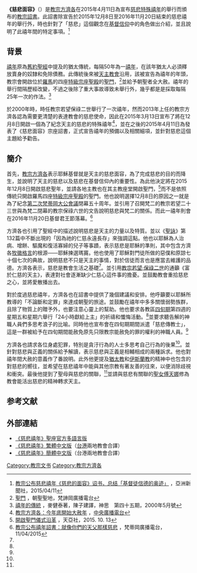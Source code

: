 '''《慈悲面容》'''（{{lang-la|''Misericordiae Vultus''}}）是[[教宗方濟各|教宗方濟各]]在2015年4月11日為宣布[[慈悲特殊禧年|慈悲特殊禧年]]的舉行而頒布的[[教宗詔書|教宗詔書]]。此詔書除宣告於2015年12月8日至2016年11月20日結束的慈悲禧年的舉行外，時也針對了「慈悲」這個觀念在[[基督信仰|基督信仰]]中的角色做出介紹，並且說明了此禧年間的特定事項。<ref>[http://www.asianews.it/news-zh/%E6%95%99%E5%AE%97%E5%85%AC%E5%B8%83%E6%85%88%E6%82%B2%E7%A6%A7%E5%B9%B4%E3%80%8A%E6%85%88%E6%82%B2%E7%9A%84%E9%9D%A2%E5%AE%B9%E3%80%8B%E8%AF%8F%E4%B9%A6%EF%BC%8C%E6%80%BB%E7%BB%93%E3%80%8C%E5%9F%BA%E7%9D%A3%E5%BE%92%E4%BF%A1%E5%BE%B7%E7%9A%84%E5%A5%A5%E8%BF%B9%E3%80%8D-33950.html 教宗公布慈悲禧年《慈悲的面容》诏书，总结「基督徒信德的奥迹」] {{Wayback|url=http://www.asianews.it/news-zh/%E6%95%99%E5%AE%97%E5%85%AC%E5%B8%83%E6%85%88%E6%82%B2%E7%A6%A7%E5%B9%B4%E3%80%8A%E6%85%88%E6%82%B2%E7%9A%84%E9%9D%A2%E5%AE%B9%E3%80%8B%E8%AF%8F%E4%B9%A6%EF%BC%8C%E6%80%BB%E7%BB%93%E3%80%8C%E5%9F%BA%E7%9D%A3%E5%BE%92%E4%BF%A1%E5%BE%B7%E7%9A%84%E5%A5%A5%E8%BF%B9%E3%80%8D-33950.html |date=20151125233739 }}，亞洲新聞社，2015/04/11</ref>

== 背景 ==
[[禧年|禧年]]原為[[舊約聖經|舊約聖經]]中提及的猶太傳統，每隔50年為一[[禧年_(猶太節日)|禧年]]，在該年猶太人必須釋放賣身的奴隸和免除債務。此傳統後來被[[天主教會|天主教會]]沿用，該被宣告為禧年的年頭，教宗會開啟位於[[羅馬|羅馬]]的四座[[特級宗座聖殿|特級宗座聖殿]]的[[聖門|聖門]]，<ref>[http://www.radiovaticana.va/proxy/cinesebig5/santuari/09spietro.html 聖門] {{Wayback|url=http://www.radiovaticana.va/proxy/cinesebig5/santuari/09spietro.html |date=20160116203156 }}，朝聖聖地，梵諦岡廣播電台</ref>並給予朝聖者全大赦。禧年的舉行間隔歷經改變，不過之後除了重大事故導致未舉行外，幾乎都是是採取每隔25年一次的作法。<ref>[http://archive.hsscol.org.hk/Archive/periodical/spirit/S045C.htm 禧年的傳統] {{Wayback|url=http://archive.hsscol.org.hk/Archive/periodical/spirit/S045C.htm |date=20151126053048 }}，麥健泰著，陳子建譯，神思　第四十五期，2000年5月號</ref>

於2000年時，時任教宗若望保祿二世舉行了一次禧年，然而2013年上任的教宗方濟各認為需要更清楚的表達教會的慈悲使命，因此在2015年3月13日宣布了將在12月8日開啟一個為了紀念天主的慈悲的特殊禧年<ref>[http://news.rti.org.tw/news/detail/?recordId=177858 教宗方濟各：今年底開始大赦年] {{Wayback|url=http://news.rti.org.tw/news/detail/?recordId=177858 |date=20151126040320 }}，[[中央廣播電台|中央廣播電台]]</ref>，並在之後的2015年4月11日為發表了《慈悲面容》宗座詔書，正式宣告禧年的預備以及相關細項，並針對慈悲這個主題給予勸告。

== 簡介 ==
首先，[[教宗方濟各|教宗方濟各]]表示耶穌基督就是天主的慈悲面容，為了完成慈悲的目的而降生，並說明了天主的慈悲以及慈悲在基督信仰內的重要性。為此他決定將在2015年12月8日開啟慈悲聖年，並請各地主教也在其主教座堂開啟聖門，<ref>[http://china.ucanews.com/2015/10/13/%E3%80%90%E5%8D%9A%E6%96%87%E3%80%91%E9%96%8B%E5%95%9F%E8%81%96%E9%96%80%E5%84%80%E5%BC%8F%E6%B2%BF%E9%9D%A9/ 開啟聖門儀式沿革] {{Wayback|url=http://china.ucanews.com/2015/10/13/%E3%80%90%E5%8D%9A%E6%96%87%E3%80%91%E9%96%8B%E5%95%9F%E8%81%96%E9%96%80%E5%84%80%E5%BC%8F%E6%B2%BF%E9%9D%A9/ |date=20151208014844 }}，天亞社，2015. 10. 13</ref>而不是依照傳統只開啟羅馬四座[[特級宗座聖殿|特級宗座聖殿]]的聖門。他也說明選擇12月8日的原因之一就是為了紀念[[第二次梵蒂岡大公會議|第二次梵蒂岡大公會議]]閉幕五十周年。並引用了召開梵二的教宗若望二十三世與為梵二閉幕的教宗保祿六世的文告說明慈悲與梵二的關係。而此一禧年則會在2016年11月20日基督君王節落幕。<ref name="教宗公布">[http://zht.radiovaticana.va/news/2015/04/11/%E6%95%99%E5%AE%97%E5%85%AC%E5%B8%83%E7%A6%A7%E5%B9%B4%E8%A9%94%E6%9B%B8%EF%BC%9A%E5%B0%B1%E5%83%8F%E4%BD%A0%E5%80%91%E7%9A%84%E5%A4%A9%E7%88%B6%E9%82%A3%E6%A8%A3%E6%85%88%E6%82%B2/1136196 教宗公布禧年詔書：就像你們的天父那樣慈悲] {{Wayback|url=http://zht.radiovaticana.va/news/2015/04/11/%E6%95%99%E5%AE%97%E5%85%AC%E5%B8%83%E7%A6%A7%E5%B9%B4%E8%A9%94%E6%9B%B8%EF%BC%9A%E5%B0%B1%E5%83%8F%E4%BD%A0%E5%80%91%E7%9A%84%E5%A4%A9%E7%88%B6%E9%82%A3%E6%A8%A3%E6%85%88%E6%82%B2/1136196 |date=20151222161032 }}，梵蒂岡廣播電台，11/04/2015</ref>

方濟各也引用了聖經中的描述說明慈悲是天主的力量以及特質。並以《[[詩篇|聖詠]]》第132篇中不斷出現的「因為祂的仁慈永遠長存」來強調這點。他也以耶穌為人治病、增餅、驅魔和復活寡婦的兒子等事蹟，表示慈悲是耶穌的準則，其中包含方濟各[[方濟各教宗牧徽|牧徽格言]]的根源——耶穌揀選瑪竇。他也使用了耶穌對門徒所做的惡僕和原諒七十個七次的典故，說明慈悲不只是天主的事情，對於信徒而言也是應當去維護的品德。方濟各表示，慈悲是教會生活之基礎<ref name="教宗公布"/>。並引用[[教宗若望·保祿二世|教宗若望·保祿二世]]的通籲《富於仁慈的天主》，表達對社會逐漸缺少仁慈心這件事的擔憂。並鼓勵教會重拾慈悲之心，並將愛散播出去。

對於度過慈悲禧年，方濟各也在詔書中提供了幾個建議和安排。他呼籲要以耶穌所教導的「不論斷和定罪」來達成朝聖的旅途。並鼓勵在禧年中多多關懷弱勢族群，且除了物質上的贈予外，也要注意心靈上的幫助。他也要求各教區[[四旬期|四旬期]]第四週的星期五和星期六舉行「24小時獻給上主」的祈禱和懺悔活動。<ref name="教宗公布"/>並要求聽告解的神職人員們多思考浪子的比喻。同時他也宣布會在四旬期期間派遣「慈悲傳教士」，這是一群被給予在四旬期間能赦免原先只限教宗能赦免的罪的權利的神職人員。<ref name="教宗公布"/>

方濟各也請求各位身處犯罪，特別是貪汙行為的人士多思考自己行為的後果<ref name="教宗公布"/>。並針對慈悲與正義的關係給予解讀，表示慈悲與正義是相輔相成的兩種訴求。他也對禧年間大赦的意義作了番說明。此外他更提及[[猶太教|猶太教]]和[[伊斯蘭教|伊斯蘭教]]的精神中也包含的對慈悲的嚮往，並希望在慈悲禧年中能與其他宗教有著友善的往來，以便消除歧視和衝突。最後他提到了聖母與慈悲的關聯，<ref name="教宗公布"/>並請與慈悲有關聯的[[聖女傅天娜|聖女傅天娜]]修為教會能活出慈悲的精神轉求天主。

== 参考文献 ==
{{reflist}}

== 外部連結 ==
* [https://w2.vatican.va/content/francesco/en/apost_letters/documents/papa-francesco_bolla_20150411_misericordiae-vultus.html 《慈悲禧年》聖座官方多語言版] {{Wayback|url=https://w2.vatican.va/content/francesco/en/apost_letters/documents/papa-francesco_bolla_20150411_misericordiae-vultus.html |date=20151228104922 }}{{ar}}{{de}}{{en}}{{es}}{{fr}}{{it}}{{la icon}}{{pl}}{{pt}}
* [https://web.archive.org/web/20160304074934/http://www.catholic.org.tw/catholic/2015/June/Misericordiae%20Vultus%20TC.pdf 《慈悲禧年》繁體中文版]（[[台灣天主教|台]][[香港天主教|港]]兩地教會合譯）{{zh-hant}}
* [https://web.archive.org/web/20160402111357/http://catholic.org.tw/catholic/2015/June/Misericordiae%20Vultus%20SC.pdf 《慈悲禧年》簡體中文版]（台港兩地教會合譯）{{zh-hans}}


[[Category:教宗文书|Category:教宗文书]]
[[Category:教宗方濟各|Category:教宗方濟各]]